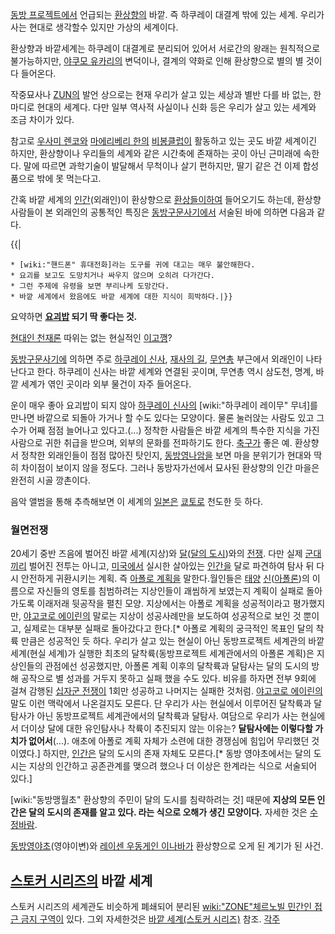 [[동방 프로젝트]]에서 언급되는 [[환상향]]의 바깥. 즉 하쿠레이 대결계 밖에 있는 세계. 우리가 사는 현대로 생각할수 있지만 가상의 세계이다.

환상향과 바깥세계는 하쿠레이 대결계로 분리되어 있어서 서로간의 왕래는 원칙적으로 불가능하지만, [[야쿠모 유카리]]의 변덕이나, 결계의 약화로 인해 환상향으로 별의 별 것이 다 들어온다.

작중묘사나 [[ZUN]]의 발언 상으로는 현재 우리가 살고 있는 세상과 별반 다를 바 없는, 한 마디로 현대의 세계다. 다만 일부 역사적 사실이나 신화 등은 우리가 살고 있는 세계와 조금 차이가 있다.

참고로 [[우사미 렌코]]와 [[마에리베리 한]]의 [[비봉클럽]]이 활동하고 있는 곳도 바깥 세계이긴 하지만, 환상향이나 우리들의 세계와 같은 시간축에 존재하는 곳이 아닌 근미래에 속한다. 말에 따르면 과학기술이 발달해서 무척이나 살기 편하지만, 딸기 같은 건 이제 합성품으로 밖에 못 먹는다고.

간혹 바깥 세계의 [[인간]](외래인)이 환상향으로 [[환상들이]]하여 들어오기도 하는데, 환상향 사람들이 본 외래인의 공통적인 특징은 [[동방구문사기]]에서 서술된 바에 의하면 다음과 같다.

{{|
 * [wiki:"핸드폰" 휴대전화]라는 도구를 귀에 대고는 매우 불안해한다.
 * 요괴를 보고도 도망치거나 싸우지 않으며 오히려 다가간다.
 * 그런 주제에 유령을 보면 부리나케 도망간다.
 * 바깥 세계에서 왔음에도 바깥 세계에 대한 지식이 희박하다.|}}

요약하면 '''[[요괴]]밥 되기 딱 좋다는 것.'''

[[현대인 천재론]] 따위는 없는 현실적인 [[이고깽]]?

[[동방구문사기]]에 의하면 주로 [[하쿠레이 신사]], [[재사의 길]], [[무연총]] 부근에서 외래인이 나타난다고 한다. 하쿠레이 신사는 바깥 세계와 연결된 곳이며, 무연총 역시 삼도천, 명계, 바깥 세계가 엮인 곳이라 외부 물건이 자주 들어온다. 

운이 매우 좋아 요괴밥이 되지 않아 [[하쿠레이 신사]]의 [wiki:"하쿠레이 레이무" 무녀]를 만나면 바깥으로 되돌아 가거나 할 수도 있다는 모양이다. 물론 눌러앉는 사람도 있고 그 수가 어째 점점 늘어나고 있다고.(...) 
정착한 사람들은 바깥 세계의 특수한 지식을 가진 사람으로 귀한 취급을 받으며, 외부의 문화를 전파하기도 한다. [[축구]]가 좋은 예. 환상향서 정착한 외래인들이 점점 많아진 탓인지, [[동방영나암]]을 보면 마을 분위기가 현대와 딱히 차이점이 보이지 않을 정도다. 그러나 동방자가선에서 묘사된 환상향의 인간 마을은 완전히 시골 깡촌이다.

음악 앨범을 통해 추측해보면 이 세계의 [[일본]]은 [[쿄토]]로 천도한 듯 하다.

=== 월면전쟁 ===
20세기 중반 즈음에 벌어진 바깥 세계(지상)와 [[달]]([[달의 도시]])와의 [[전쟁]]. 다만 실제 [[군대]]끼리 벌어진 전투는 아니고, [[미국]]에서 실시한 살아있는 [[인간]]을 달로 파견하여 탐사 뒤 다시 안전하게 귀환시키는 계획. 즉 [[아폴로 계획]]을 말한다.월인들은 [[태양]] [[신]]([[아폴론]])의 이름으로 자신들의 영토를 침범하려는 지상인들이 괘씸하게 보였는지 계획이 실패로 돌아가도록 이래저래 뒷공작을 펼친 모양. 지상에서는 아폴로 계획을 성공적이라고 평가했지만, [[야고코로 에이린]]의 말로는 지상이 성공사례만을 보도하여 성공적으로 보인 것 뿐이고, 실제로는 대부분 실패로 돌아갔다고 한다.[* 아폴로 계획의 궁극적인 목표인 달의 착륙 만큼은 성공적인 듯 하다. 우리가 살고 있는 현실이 아닌 동방프로젝트 세계관의 바깥 세계(현실 세계)가 실행한 최초의 달착륙(동방프로젝트 세계관에서의 아폴론 계획)은 지상인들의 관점에선 성공했지만, 아폴론 계획 이후의 달착륙과 달탐사는 달의 도시의 방해 공작으로 별 성과를 거두지 못하고 실패 했을 수도 있다. 비유를 하자면 전부 9회에 걸쳐 감행된 [[십자군 전쟁]]이 1회만 성공하고 나머지는 실패한 것처럼. [[야고코로 에이린]]의 말도 이런 맥락에서 나온걸지도 모른다. 단 우리가 사는 현실에서 이루어진 달착륙과 달탐사가 아닌 동방프로젝트 세계관에서의 달착륙과 달탐사. 여담으로 우리가 사는 현실에서 더이상 달에 대한 유인탐사나 착륙이 추진되지 않는 이유는? '''달탐사에는 이렇다할 가치가 없어서'''(...). 애초에 아폴로 계획 자체가 소련에 대한 경쟁심에 힘입어 무리했던 것이였다.] 하지만, [[인간]]은 달의 도시의 존재 자체도 모른다.[* 동방 영야초에서는 달의 도시는 지상의 인간하고 공존관계를 맺으려 했으나 더 이상은 한계라는 식으로 서술되어 있다.]

[wiki:"동방맹월초" 환상향의 주민이 달의 도시를 침략하려는 것] 때문에 '''지상의 모든 인간은 달의 도시의 존재를 알고 있다. 라는 식으로 오해가 생긴 모양이다.'''
자세한 것은 [[수정바람]].

[[동방영야초]](영야이변)와 [[레이센 우동게인 이나바]]가 환상향으로 오게 된 계기가 된 사건.

== [[스토커 시리즈]]의 바깥 세계 ==

스토커 시리즈의 세계관도 비슷하게 폐쇄되어 분리된 [[wiki:"ZONE"체르노빌 민간인 접근 금지 구역]]이 있다. 그외 자세한것은 [[바깥 세계(스토커 시리즈)]] 참조.
[[각주]]
